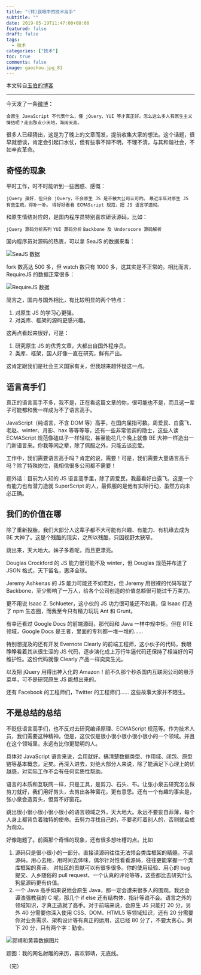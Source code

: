 ```yaml
---
title: "(转)我眼中的技术高手"
subtitle: ""
date: 2019-05-19T11:47:00+08:00
featured: false
draft: false
tags:
  - 技术
categories: ["技术"]
toc: true
comments: false
image: gaoshou.jpg_81
---
```


本文转自[玉伯的博客](https://github.com/lifesinger/blog/issues/126)

---

今天发了一条[微博](https://weibo.com/1748374882/zoavsuWAz)：

`会原生 JavaScript 不代表什么，懂 jQuery、YUI 等才真正好。怎么这么多人有原生主义情结呢？走出那点小天地，海阔天高。`

很多人已经猜出，这是为了晚上的文章而发，提前收集大家的想法。这个话题，很早就想谈，肯定会引起口水仗，但有些事不辩不明，不理不清，与其和谐社会，不如辛亥革命。

## 奇怪的现象
平时工作，时不时能听到一些困惑、感慨：

`jQuery 虽好，但只会 jQuery，不会原生 JS 是不被大公司认可的。`
`最近半年对原生 JS 有些生疏，得补一补。`
`得好好看看 ECMAScript 规范，把 JS 语言学透彻。`

和原生情结对应的，是国内程序员特别喜欢研读源码，比如：

`jQuery 源码分析系列`
`YUI 源码分析`
`Backbone 及 Underscore 源码解析`

国内程序员对源码的热衷，可以拿 SeaJS 的数据来看：

<Img src="SeaJS.png" alt="SeaJS 数据" exif="false" tags="false" />

fork 数高达 500 多，但 watch 数只有 1000 多，这其实是不正常的。相比而言，RequireJS 的数据正常很多：

<Img src="RequireJS.png" alt="RequireJS 数据" exif="false" tags="false" />

简言之，国内与国外相比，有比较明显的两个特点：

1. 对原生 JS 的学习心更强。
2. 对类库、框架的源码更感兴趣。

这两点看起来很好，可是：

1. 研究原生 JS 的优秀文章，大都出自国外程序员。
2. 类库、框架，国人好像一直在研究，鲜有产出。

这肯定跟我们是社会主义国家有关，但我越来越怀疑这一点。

## 语言高手们
真正的语言高手不多，我不是，正在看这篇文章的你，很可能也不是，而且这一辈子可能都和我一样成为不了语言高手。

JavaScript（纯语言，不含 DOM 等）高手，在国内屈指可数。周爱民、白露飞、老赵、winter、月影、hax 等等等等，还有一些非常低调的隐士，这些人读 ECMAScript 规范像磕瓜子一样轻松，甚至能花几个晚上就像 BE 大神一样造出一门新语言来。你我等闲之辈，除了佩服之外，只能去谈恋爱。

工作中，我们需要语言高手吗？肯定的说，需要！可是，我们需要大量语言高手吗？除了特殊岗位，我相信很多公司都不需要！

题外话：目前为人知的 JS 语言高手里，除了周爱民，我最看好白露飞。这是一个有能力也有潜力造就 SuperScript 的人，最佩服的是他有实际行动，虽然方向未必正确。

## 我们的价值在哪
除了重新投胎，我们大部分人这辈子都不大可能有兴趣、有能力、有机缘去成为 BE 大神了。这是个残酷的现实，之所以残酷，只因视野太狭窄。

跳出来，天大地大。妹子多着呢，而且更漂亮。

Douglas Crockford 的 JS 能力很可能不及 winter，但 Douglas 规范并布道了 JSON 格式，天下留名，惠泽全球。

Jeremy Ashkenas 的 JS 能力可能还不如老赵，但 Jeremy 用很裸的代码写就了 Backbone，至少影响了一万人，给各个公司创造的价值总额很可能过千万美刀。

更不用说 Isaac Z. Schlueter，这小伙的 JS 功力很可能还不如我，但 Isaac 打造了 npm 生态圈，而我至今只有精力玩玩 Ant 和 Grunt。

有幸还看过 Google Docs 的前端源码，那代码和 Java 一样中规中矩。但在 RTE 领域，Google Docs 是王者，里面的专利都一堆一堆的……

特别想提及的还有开发 Evernote Clearly 的前端工程师，这小伙子的代码，我眼睁睁看着其从很生涩的 JS 代码，逐步演化成上万行牛逼代码还保持了相当好的可维护性。这份代码就像 Clearly 产品一样奕奕生光。

以及把 jQuery 用得出神入化的 Amazon！前不久那个秒杀国内互联网公司的悬浮菜单，可不是研究原生 JS 能想出来的。

还有 Facebook 的工程师们，Twitter 的工程师们…… 这些故事大家并不陌生。

## 不是总结的总结
不贬低语言高手们，也不反对去研究编译原理、ECMAScript 规范等。作为技术人员，我们需要这种精神。但是，这仅仅是很小很小很小很小很小的一个领域。并且在这个领域里，永远有比你更聪明的人。

具体对 JavaScript 语言来说，会用就好。搞清楚数据类型、作用域、闭包、原型链等基本概念，足矣。再深入进去，对绝大部分人来说，除了能满足下心理上的优越感，对实际工作不会有任何实质性帮助。

语言的本质和互联网一样，只是工具，是剪刀、石头、布。让张小泉去研究怎么做剪刀就好，我们用好剪头，去剪出各种窗花，更有意思。还有一个有趣的事实是，张小泉会造剪头，但剪不好窗花。

跳出很小很小很小很小很小的语言领域之外，天大地大。永远不要妄自菲薄，每个人身上都背负着独特的使命。去努力寻找自己的，不要老盯着别人的，否则就会成为观众。

好像跑题了。前面那个奇怪的现象，还有很多想吐槽的点。比如

1. 源码只是很小很小的一部分。直接读源码往往无法领会类库框架的精髓。不读源码，用心去用，用时间去体味，偶尔针对性看看源码，往往更能掌握一个类库框架的真谛。
对社区的贡献可以有很多很多。你的使用经验、用心的 bug 提交、入乡随俗的 pull request、一个认真的评论等等，这些都比去研究什么狗屁源码更有价值。
2. 一个 Java 高手如果说他会原生 Java，那一定会遭来很多人的围观。我还会谭浩强教我的 C 呢，那几个 if else 还有结构体、指针等谁不会。语言之外的领域知识，才真正造就了高手。对于前端来说，会原生 JS 只能打 20 分，另外 40 分需要你深入使用 CSS、DOM、HTML5 等领域知识，还有 20 分需要你对业务需求、架构设计等有真正的运用，这已经 80 分了，不要太贪心。剩下 20 分，只有两个字：勤奋。

<Img src="figure.jpg" alt="郭靖和黄蓉数据图片" exif="false" />

题图：我的网名射雕的来历，喜欢郭靖，无底线。

（完）
